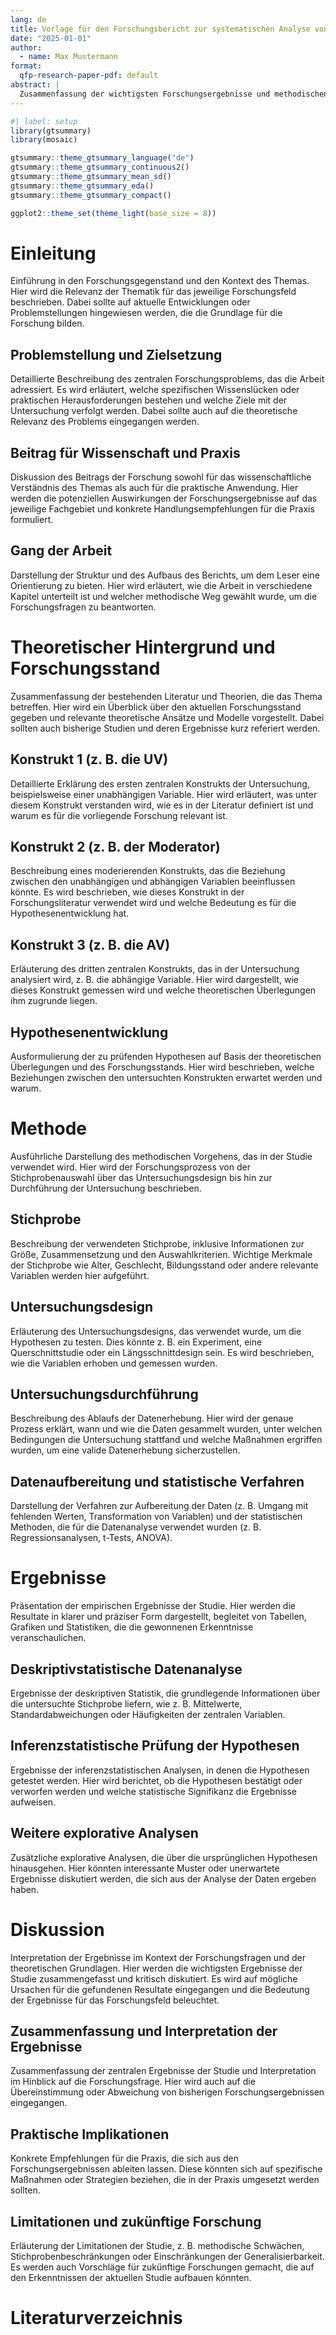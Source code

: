 ```yaml
---
lang: de
title: Vorlage für den Forschungsbericht zur systematischen Analyse von Forschungsergebnissen
date: "2025-01-01"
author: 
  - name: Max Mustermann
format:
  qfp-research-paper-pdf: default
abstract: |
  Zusammenfassung der wichtigsten Forschungsergebnisse und methodischen Ansätze, die den zentralen Inhalt des Berichts prägnant und verständlich darstellt. Der Abstract umfasst die Forschungsfrage, das gewählte methodische Vorgehen, die wesentlichen Resultate sowie die daraus abgeleiteten Implikationen für Theorie und Praxis.
---
```


```r
#| label: setup
library(gtsummary)
library(mosaic)

gtsummary::theme_gtsummary_language("de")
gtsummary::theme_gtsummary_continuous2()
gtsummary::theme_gtsummary_mean_sd()
gtsummary::theme_gtsummary_eda()
gtsummary::theme_gtsummary_compact()

ggplot2::theme_set(theme_light(base_size = 8))
```

# Einleitung

Einführung in den Forschungsgegenstand und den Kontext des Themas. Hier wird die Relevanz der Thematik für das jeweilige Forschungsfeld beschrieben. Dabei sollte auf aktuelle Entwicklungen oder Problemstellungen hingewiesen werden, die die Grundlage für die Forschung bilden.

## Problemstellung und Zielsetzung

Detaillierte Beschreibung des zentralen Forschungsproblems, das die Arbeit adressiert. Es wird erläutert, welche spezifischen Wissenslücken oder praktischen Herausforderungen bestehen und welche Ziele mit der Untersuchung verfolgt werden. Dabei sollte auch auf die theoretische Relevanz des Problems eingegangen werden.

## Beitrag für Wissenschaft und Praxis

Diskussion des Beitrags der Forschung sowohl für das wissenschaftliche Verständnis des Themas als auch für die praktische Anwendung. Hier werden die potenziellen Auswirkungen der Forschungsergebnisse auf das jeweilige Fachgebiet und konkrete Handlungsempfehlungen für die Praxis formuliert.

## Gang der Arbeit

Darstellung der Struktur und des Aufbaus des Berichts, um dem Leser eine Orientierung zu bieten. Hier wird erläutert, wie die Arbeit in verschiedene Kapitel unterteilt ist und welcher methodische Weg gewählt wurde, um die Forschungsfragen zu beantworten.

# Theoretischer Hintergrund und Forschungsstand

Zusammenfassung der bestehenden Literatur und Theorien, die das Thema betreffen. Hier wird ein Überblick über den aktuellen Forschungsstand gegeben und relevante theoretische Ansätze und Modelle vorgestellt. Dabei sollten auch bisherige Studien und deren Ergebnisse kurz referiert werden.

## Konstrukt 1 (z. B. die UV)

Detaillierte Erklärung des ersten zentralen Konstrukts der Untersuchung, beispielsweise einer unabhängigen Variable. Hier wird erläutert, was unter diesem Konstrukt verstanden wird, wie es in der Literatur definiert ist und warum es für die vorliegende Forschung relevant ist.

## Konstrukt 2 (z. B. der Moderator)

Beschreibung eines moderierenden Konstrukts, das die Beziehung zwischen den unabhängigen und abhängigen Variablen beeinflussen könnte. Es wird beschrieben, wie dieses Konstrukt in der Forschungsliteratur verwendet wird und welche Bedeutung es für die Hypothesenentwicklung hat.

## Konstrukt 3 (z. B. die AV)

Erläuterung des dritten zentralen Konstrukts, das in der Untersuchung analysiert wird, z. B. die abhängige Variable. Hier wird dargestellt, wie dieses Konstrukt gemessen wird und welche theoretischen Überlegungen ihm zugrunde liegen.

## Hypothesenentwicklung

Ausformulierung der zu prüfenden Hypothesen auf Basis der theoretischen Überlegungen und des Forschungsstands. Hier wird beschrieben, welche Beziehungen zwischen den untersuchten Konstrukten erwartet werden und warum.

# Methode

Ausführliche Darstellung des methodischen Vorgehens, das in der Studie verwendet wird. Hier wird der Forschungsprozess von der Stichprobenauswahl über das Untersuchungsdesign bis hin zur Durchführung der Untersuchung beschrieben.

## Stichprobe

Beschreibung der verwendeten Stichprobe, inklusive Informationen zur Größe, Zusammensetzung und den Auswahlkriterien. Wichtige Merkmale der Stichprobe wie Alter, Geschlecht, Bildungsstand oder andere relevante Variablen werden hier aufgeführt.

## Untersuchungsdesign

Erläuterung des Untersuchungsdesigns, das verwendet wurde, um die Hypothesen zu testen. Dies könnte z. B. ein Experiment, eine Querschnittstudie oder ein Längsschnittdesign sein. Es wird beschrieben, wie die Variablen erhoben und gemessen wurden.

## Untersuchungsdurchführung

Beschreibung des Ablaufs der Datenerhebung. Hier wird der genaue Prozess erklärt, wann und wie die Daten gesammelt wurden, unter welchen Bedingungen die Untersuchung stattfand und welche Maßnahmen ergriffen wurden, um eine valide Datenerhebung sicherzustellen.

## Datenaufbereitung und statistische Verfahren

Darstellung der Verfahren zur Aufbereitung der Daten (z. B. Umgang mit fehlenden Werten, Transformation von Variablen) und der statistischen Methoden, die für die Datenanalyse verwendet wurden (z. B. Regressionsanalysen, t-Tests, ANOVA).

# Ergebnisse

Präsentation der empirischen Ergebnisse der Studie. Hier werden die Resultate in klarer und präziser Form dargestellt, begleitet von Tabellen, Grafiken und Statistiken, die die gewonnenen Erkenntnisse veranschaulichen.

## Deskriptivstatistische Datenanalyse

Ergebnisse der deskriptiven Statistik, die grundlegende Informationen über die untersuchte Stichprobe liefern, wie z. B. Mittelwerte, Standardabweichungen oder Häufigkeiten der zentralen Variablen.

## Inferenzstatistische Prüfung der Hypothesen

Ergebnisse der inferenzstatistischen Analysen, in denen die Hypothesen getestet werden. Hier wird berichtet, ob die Hypothesen bestätigt oder verworfen werden und welche statistische Signifikanz die Ergebnisse aufweisen.

## Weitere explorative Analysen

Zusätzliche explorative Analysen, die über die ursprünglichen Hypothesen hinausgehen. Hier könnten interessante Muster oder unerwartete Ergebnisse diskutiert werden, die sich aus der Analyse der Daten ergeben haben.

# Diskussion

Interpretation der Ergebnisse im Kontext der Forschungsfragen und der theoretischen Grundlagen. Hier werden die wichtigsten Ergebnisse der Studie zusammengefasst und kritisch diskutiert. Es wird auf mögliche Ursachen für die gefundenen Resultate eingegangen und die Bedeutung der Ergebnisse für das Forschungsfeld beleuchtet.

## Zusammenfassung und Interpretation der Ergebnisse

Zusammenfassung der zentralen Ergebnisse der Studie und Interpretation im Hinblick auf die Forschungsfrage. Hier wird auch auf die Übereinstimmung oder Abweichung von bisherigen Forschungsergebnissen eingegangen.

## Praktische Implikationen

Konkrete Empfehlungen für die Praxis, die sich aus den Forschungsergebnissen ableiten lassen. Diese könnten sich auf spezifische Maßnahmen oder Strategien beziehen, die in der Praxis umgesetzt werden sollten.

## Limitationen und zukünftige Forschung

Erläuterung der Limitationen der Studie, z. B. methodische Schwächen, Stichprobenbeschränkungen oder Einschränkungen der Generalisierbarkeit. Es werden auch Vorschläge für zukünftige Forschungen gemacht, die auf den Erkenntnissen der aktuellen Studie aufbauen könnten.

# Literaturverzeichnis
